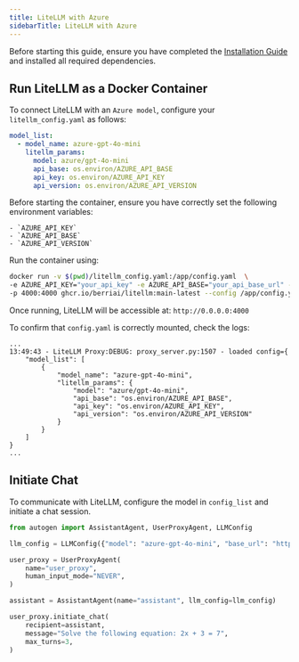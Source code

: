 ```yaml
---
title: LiteLLM with Azure
sidebarTitle: LiteLLM with Azure
---
```


Before starting this guide, ensure you have completed the [Installation Guide](/docs/user-guide/models/litellm-proxy-server/installation) and installed all required dependencies.

## Run LiteLLM as a Docker Container

To connect LiteLLM with an `Azure model`, configure your `litellm_config.yaml` as follows:

```yaml
model_list:
  - model_name: azure-gpt-4o-mini
    litellm_params:
      model: azure/gpt-4o-mini
      api_base: os.environ/AZURE_API_BASE
      api_key: os.environ/AZURE_API_KEY
      api_version: os.environ/AZURE_API_VERSION
```

Before starting the container, ensure you have correctly set the following environment variables:

    - `AZURE_API_KEY`
    - `AZURE_API_BASE`
    - `AZURE_API_VERSION`

Run the container using:
```bash
docker run -v $(pwd)/litellm_config.yaml:/app/config.yaml  \
-e AZURE_API_KEY="your_api_key" -e AZURE_API_BASE="your_api_base_url" -e AZURE_API_VERSION="your_api_version"\
-p 4000:4000 ghcr.io/berriai/litellm:main-latest --config /app/config.yaml --detailed_debug
```

Once running, LiteLLM will be accessible at: `http://0.0.0.0:4000`


To confirm that `config.yaml` is correctly mounted, check the logs:

```console
...
13:49:43 - LiteLLM Proxy:DEBUG: proxy_server.py:1507 - loaded config={
    "model_list": [
        {
            "model_name": "azure-gpt-4o-mini",
            "litellm_params": {
                "model": "azure/gpt-4o-mini",
                "api_base": "os.environ/AZURE_API_BASE",
                "api_key": "os.environ/AZURE_API_KEY",
                "api_version": "os.environ/AZURE_API_VERSION"
            }
        }
    ]
}
...
```

## Initiate Chat
To communicate with LiteLLM, configure the model in `config_list` and initiate a chat session.

```python
from autogen import AssistantAgent, UserProxyAgent, LLMConfig

llm_config = LLMConfig({"model": "azure-gpt-4o-mini", "base_url": "http://0.0.0.0:4000"})

user_proxy = UserProxyAgent(
    name="user_proxy",
    human_input_mode="NEVER",
)

assistant = AssistantAgent(name="assistant", llm_config=llm_config)

user_proxy.initiate_chat(
    recipient=assistant,
    message="Solve the following equation: 2x + 3 = 7",
    max_turns=3,
)
```
